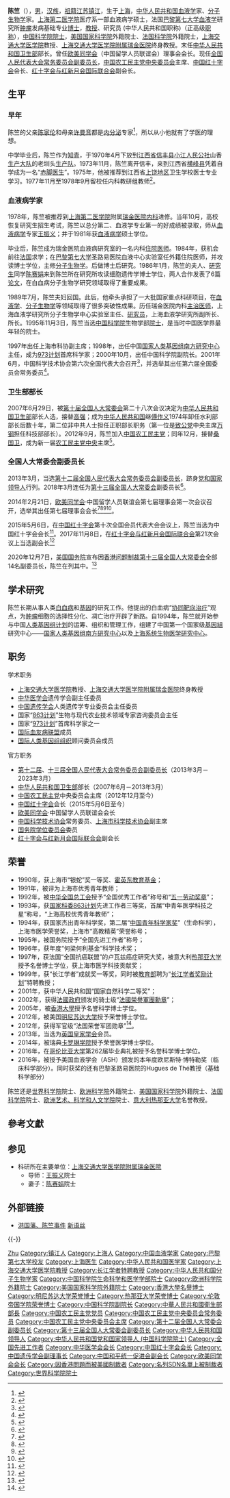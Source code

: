 {{Infobox Officeholder
|name=陈竺
|image name=US China Bilateral at World Health Assembly 4.jpg
|width=200px
|office=[[中国红十字会|中国红十字会]][[中国红十字会领导人列表|会长]]
|term_start=2015年5月6日
|term_end=
|deputy=徐科
|1blankname=名誉会长
|1namedata=[[李源潮|李源潮]]{{to}}[[王岐山|王岐山]]
|predecessor=[[华建敏|华建敏]]
|office1={{Flagicon|PRC}} [[全国人民代表大会常务委员会副委员长|全国人民代表大会常务委员会副委员长]]
|term1=[[第十二届全国人民代表大会常务委员会|第十二届全国人民代表大会常务委员会]]<br>[[第十三届全国人民代表大会常务委员会|第十三届全国人民代表大会常务委员会]]
|term_start1=2013年3月
|term_end1=
|1blankname1=委员长
|1namedata1=[[张德江|张德江]] → [[栗战书|栗战书]]
|office2=末任[[中华人民共和国卫生部|中华人民共和国卫生部]]部长
|term2=[[中华人民共和国国务院_(第十届)|第十届国务院]]至[[中华人民共和国国务院_(第十一届)|第十一届国务院]]
|term_start2=2007年6月
|term_end2=2013年3月
|premier2=[[温家宝|温家宝]]
|predecessor2=[[高强|高强]]
|successor2=[[李斌_(1954年10月)|李斌]]（[[中华人民共和国国家卫生和计划生育委员会|国家卫生计生委]]主任）
|office3=[[中国农工民主党|中国农工民主党]]中央委员会主席
|term3=[[中国农工民主党中央委员会|中国农工民主党第十五届中央委员会]]{{to}}[[中国农工民主党中央委员会|中国农工民主党第十六届中央委员会]]
|term_start3= 2012年12月15日
|term_end3= 
|premier3=[[李克强|李克强]]
|predecessor3=[[桑国卫|桑国卫]]
|successor=
|Sex=男
|date of birth={{Birth date and age|1953|8|17}}
|place of birth={{PRC}}[[上海市|上海市]]
|nationality={{PRC}}
|residence=[[上海市|上海]] → [[巴黎|巴黎]] → 上海 → [[北京市|北京]]
|party=[[中国农工民主党|中国农工民主党]]
|spouse=[[陈赛娟|陈赛娟]]院士
|relatives=父亲陈家伦，母亲许曼音，弟弟[[陈箴|陈箴]]
|educate={{flagicon|People's Republic of China}} [[上海交通大学医学院|上海第二医学院]]医疗系一部血液病学专业[[硕士|硕士]][[研究生|研究生]]<br >{{flagicon|FRA}} [[巴黎第七大学|巴黎第七大学]][[血液学|血液学]]研究所[[肿瘤|肿瘤]]发病基础专业[[博士|博士]]研究生<br>{{flagicon|USA}} [[哥伦比亚大学|哥伦比亚大学]]荣誉博士<ref>{{cite web|title=陈竺获哥伦比亚大学荣誉博士学位|url=http://www.china.com.cn/cppcc/2016-05/24/content_38521621.htm|author=来源：中国驻纽约总领事馆；摄影：李木子 廖攀；责任编辑：王静|publisher=凤凰网>财经|date=2016年5月24日|accessdate=2016年5月24日|archive-date=2017年9月5日|archive-url=https://web.archive.org/web/20170905054332/http://www.china.com.cn/cppcc/2016-05/24/content_38521621.htm|dead-url=no}}</ref>
|profession=[[血液学|血液学]]、[[分子生物学|分子生物学]]<br />'''主要成就'''：[[三氧化二砷|三氧化二砷]]和[[维甲酸|维甲酸]]协同靶向治疗[[白血病|急性早幼粒细胞白血病]]等
|awards={{法国荣誉军团勋章|type=4}}
}}
{{Infobox Political EPW
|past =
* {{Infobox_People_CAS
|学部=生命科学和医学学部
|专业=分子生物学
|当选年=1995年
}}
* 上海市科学技术协会副主席<br /><span style="color: blue;">（1997年－2000年10月）</span>
* [[中国人民政治协商会议上海市委员会|中国人民政治协商会议上海市委员会]]常务委员<br /><span style="color: blue;">（1999年－2008年）</span>
* [[中国科学院|中国科学院]]副院长<br /><span style="color: blue;">（2000年10月－2007年6月）</span>
* [[中国人民政治协商会议全国委员会|中国人民政治协商会议全国委员会]]委员<br /><span style="color: blue;">（2005年－2013年2月）</span>
* [[中华人民共和国卫生部|中华人民共和国卫生部]]部长<br /><span style="color: blue;">（2007年6月－2013年3月，末任）</span>
* [[中国农工民主党|中国农工民主党]]中央委员会副主席<br /><span style="color: blue;">（2012年10月－2012年12月）</span>
* 中国农工民主党中央委员会主席<br /><span style="color: blue;">（2012年12月—）</span>
* [[第十二届全国人民代表大会常务委员会|第十二届]]、[[第十三届全国人民代表大会常务委员会|十三届全国人民代表大会常务委员会]]副委员长<br />（2013年3月—）</span>
* [[中国红十字会|中国红十字会]]会长<br />（2015年5月6日—）</span>
* [[紅十字會與紅新月會國際聯合會|紅十字會與紅新月會國際聯合會]]副主席<br />（2017年11月6日—）</span>
}}

'''陈竺'''（{{bd|1953年|8月17日|catIdx=C}}），[[男性|男]]，[[汉族|汉族]]，[[祖籍|祖籍]][[江苏省|江苏]][[镇江市|镇江]]，生于[[上海|上海]]，[[中华人民共和国|中华人民共和国]][[血液学|血液学]]家、[[分子生物学|分子生物学]]家。[[上海第二医学院|上海第二医学院]]医疗系一部血液病学硕士，法国[[巴黎第七大学|巴黎第七大学]][[血液学|血液学]]研究所[[肿瘤|肿瘤]]发病基础专业[[博士|博士]]，[[教授|教授]]、研究员 (中华人民共和国职称)（正高级[[职称|职称]]），[[中国科学院|中国科学院]][[中国科学院院士|院士]]，[[美国国家科学院|美国国家科学院]]外籍院士、[[法国科学院|法国科学院]]外籍院士，[[上海交通大学医学院|上海交通大学医学院]]教授、[[上海交通大学医学院附属瑞金医院|上海交通大学医学院附属瑞金医院]]终身教授。末任[[中华人民共和国卫生部|中华人民共和国卫生部]]部长。曾任[[欧美同学会|欧美同学会]]（中国留学人员联谊会）理事会会长。现任[[全国人民代表大会常务委员会|全国人民代表大会常务委员会]][[全国人民代表大会常务委员会副委员长|副委员长]]，[[中国农工民主党|中国农工民主党]][[中央委员会|中央委员会]]主席、[[中国红十字会|中国红十字会]]会长、[[红十字会与红新月会国际联合会|红十字会与红新月会国际联合会]]副会长。

== 生平 ==
=== 早年 ===
陈竺的父亲[[陈家伦|陈家伦]]和母亲[[许曼音|许曼音]]都是[[内分泌|内分泌]]专家<ref>{{cite web |url = http://www.ebiotrade.com/newsf/2005-6/2005627114819.htm |title=我和丈夫陈竺的爱情|access-date=2017-09-05|author=[[陈赛娟|陈赛娟]]|date=2005-06-27|website=中国生命科学网|archive-date=2017-09-05|archive-url = https://web.archive.org/web/20170905051635/http://www.ebiotrade.com/newsf/2005-6/2005627114819.htm |dead-url=no }}</ref>，所以从小他就有了学医的理想。

中学毕业后，陈竺作为[[知青|知青]]，于1970年4月下放到[[江西省|江西省]][[信丰县|信丰县]][[小江镇_(信丰县)|小江]][[人民公社|人民公社]]山香[[生产大队|生产大队]]的老圳头[[生产队|生产队]]。1973年11月，陈竺离开信丰，来到江西省[[横峰县|横峰县]]凭着自学成为一名“[[赤脚医生|赤脚医生]]”。1975年，他被推荐到江西省[[上饶地区|上饶地区]]卫生学校医士专业学习。1977年11月至1978年9月留校任内科教研组教师<ref>{{cite web |url = http://news.sohu.com/20080317/n255757573.shtml|title=部长档案：“三国院士”陈竺(图)|access-date=2017-09-05|date=2008-03-17|website=搜狐|archive-date=2018-10-14|archive-url = https://web.archive.org/web/20181014064806/http://news.sohu.com/20080317/n255757573.shtml |dead-url=no }}</ref>。

=== 血液病学家 ===
1978年，陈竺被推荐到[[上海交通大学医学院|上海第二医学院]]附属[[上海交通大学医学院附属瑞金医院|瑞金医院]][[内科|内科]]进修。当年10月，高校恢复研究生招生考试，陈竺以总分第二、血液学专业第一的好成绩被录取，师从[[血液病学|血液病学]]专家[[王振义_(医学家)|王振义]]；并于1981年获[[血液病学|血液病学]]硕士学位。

毕业后，陈竺成为瑞金医院血液病研究室的一名内科[[住院医师|住院医师]]。1984年，获机会前往[[法国|法国]]求学；在[[巴黎第七大学|巴黎第七大学]]圣路易医院血液中心实验室任外籍住院医师，并攻读博士学位，主修[[分子生物学|分子生物学]]。后做博士后研究。1986年1月，陈竺的夫人、[[研究生|研究生]]同学[[陈赛娟|陈赛娟]]来到陈竺所在研究所攻读细胞遗传学博士学位，两人合作发表了6篇[[论文|论文]]，在白血病分子生物学研究领域取得了重要成果。

1989年7月，陈竺夫妇回国。此后，他牵头承担了一大批国家重点科研项目，在[[血液学|血液学]]、[[分子生物学|分子生物学]]等领域取得了很多突破性成果。历任瑞金医院内科[[主治医师|主治医师]]，上海血液学研究所分子生物学中心实验室主任、[[研究员_(中华人民共和国职称)|研究员]]，上海血液学研究所副所长、所长。1995年11月3日，陈竺当选[[中国科学院|中国科学院]]生物学部[[中国科学院院士|院士]]，是当时中国医学界最年轻的院士。

1997年出任上海市科协副主席；1998年，出任中国[[国家人类基因组南方研究中心|国家人类基因组南方研究中心]]主任，成为[[973计划|973计划]]首席科学家；2000年10月，出任中国科学院副院长。2001年6月，中国科学技术协会第六次全国代表大会召开<ref>{{cite book|title=企业科协工作手册|editor=本书编委会|publisher=北京：[[科学普及出版社|科学普及出版社]]|date=2008年10月|isbn=978-7-110-06976-9|pages=2-3}}</ref>，并选举其出任第六届全国委员会常务委员<ref>{{cite book|title=中国科学技术协会年鉴 2003 |publisher=北京：[[中国科学技术出版社|中国科学技术出版社]] |date=2003年12月|isbn=7-5046-3485-9 |pages = 23, 123 }}</ref>。

=== 卫生部部长 ===
2007年6月29日，被[[第十届全国人民代表大会常务委员会|第十届全国人大常委会]]第二十八次会议决定为[[中华人民共和国卫生部|中华人民共和国卫生部]]部长人选，接替[[高强|高强]]；成为[[中华人民共和国|中华人民共和国]]继[[傅作义|傅作义]]1974年卸任水利部部长后数十年，第二位非中共人士担任正职部长职务（第一位是[[中国致公党|致公党]]中央主席[[万钢|万钢]]担任科技部部长）。2012年9月，陈竺加入[[中国农工民主党|中国农工民主党]]；同年12月，接替[[桑国卫|桑国卫]]，成为新一届[[中国农工民主党中央委员会|农工民主党中央]]主席<ref>{{cite web |url = http://news.ifeng.com/mainland/detail_2012_12/11/20030421_0.shtml |title = 卫生部长陈竺当选农工党中央主席 今年9月低调入党 |access-date=2015-05-06 |date=2012-12-11 |website=凤凰网 |archive-date=2013-03-03 |archive-url = https://web.archive.org/web/20130303062301/http://news.ifeng.com/mainland/detail_2012_12/11/20030421_0.shtml |dead-url=no }}</ref>。

=== 全国人大常委会副委员长 ===
2013年3月，当选[[第十二届全国人民代表大会常务委员会|第十二届全国人民代表大会常务委员会]][[全国人民代表大会常务委员会副委员长|副委员长]]，跻身[[党和国家领导人|党和国家领导人]]行列。2018年3月连任为[[第十三届全国人民代表大会常务委员会|第十三届全国人大常委会]]副委员长<ref>{{cite web |title = 十三届全国人大一次会议选举产生全国人大常委会副委员长、秘书长 |url = http://www.xinhuanet.com/2018-03/17/c_1122550486.htm |website=新华网 |access-date=2018-03-17 |archive-date=2018-03-17 |archive-url = https://web.archive.org/web/20180317164932/http://www.xinhuanet.com/2018-03/17/c_1122550486.htm |dead-url=no }}</ref>。

2014年2月21日，[[欧美同学会|欧美同学会]]·中国留学人员联谊会第七届理事会第一次会议召开，选举其出任第七届理事会会长<ref>{{cite web |title=俞正声会见欧美同学会·中国留学人员联谊会第七届理事会全体理事 |url = https://world.huanqiu.com/article/9CaKrnJEmdB |access-date=2021-06-08 |website=world.huanqiu.com |archive-date=2021-06-08 |archive-url = https://web.archive.org/web/20210608050615/https://world.huanqiu.com/article/9CaKrnJEmdB |dead-url=no }}</ref><ref>{{cite web |title=欧美同学会选出新一届会长会和理事会 |url = http://www.ccg.org.cn/archives/26126 |access-date=2021-06-08|website=www.ccg.org.cn |archive-date=2021-06-08|archive-url = https://web.archive.org/web/20210608050651/http://www.ccg.org.cn/archives/26126|dead-url=no}}</ref><ref>{{cite web |title=俞正声会见欧美同学会中国留学人员第七届理事-中新网 |url = http://www.chinanews.com/gn/2014/02-21/5869650.shtml |access-date=2021-06-08 |website=www.chinanews.com |archive-date=2021-06-08 |archive-url = https://web.archive.org/web/20210608050609/http://www.chinanews.com/gn/2014/02-21/5869650.shtml |dead-url=no }}</ref><ref>{{cite web |title=俞正声会见欧美同学会·中国留学人员联谊会第七届理事会全体理事--新闻报道-人民网 |url = http://cpc.people.com.cn/n/2014/0222/c64094-24433740.html |access-date=2021-06-08|website=cpc.people.com.cn|archive-date=2021-06-08|archive-url=https://web.archive.org/web/20210608050614/http://cpc.people.com.cn/n/2014/0222/c64094-24433740.html|dead-url=no}}</ref>。

2015年5月6日，在[[中国红十字会|中国红十字会]]第十次全国会员代表大会会议上，陈竺当选为中国红十字会会长<ref>{{cite web |url = http://www.redcross.org.cn/hhzh/zh/newscenter/gzdt/201505/t20150506_25973.html |title = 中国红十字会第十次全国会员代表大会闭幕 |access-date=2015-05-06 |date=2015-05-06 |publisher=[[中国红十字会|中国红十字会]] |archive-url = https://web.archive.org/web/20160304064753/http://www.redcross.org.cn/hhzh/zh/newscenter/gzdt/201505/t20150506_25973.html |archive-date=2016-03-04 |dead-url=yes }}</ref>。2017年11月8日，在[[红十字会与红新月会国际联合会|红十字会与红新月会国际联合会]]第21次会议上当选副会长<ref>{{cite web |url = http://news.163.com/17/1110/08/D2SBA4F10001899N.html |title=副委员长陈竺再获新职 两年前已当选红十字会会长 |access-date=2017-11-10 |date=2017-11-10 |website = 网易新闻|archive-url = https://web.archive.org/web/20171110224948/http://news.163.com/17/1110/08/D2SBA4F10001899N.html |archive-date=2017-11-10 |dead-url=yes }}</ref>

2020年12月7日，[[美国国务院|美国国务院]]宣布因[[中華人民共和國香港特別行政區維護國家安全法|香港问题]][[第13936號行政命令|制裁]][[第十三届全国人民代表大会常务委员会|第十三届全国人大常委会]]全部14名副委员长，陈竺在列其中。<ref>{{cite web |title = Hong Kong-related Designations |url = https://home.treasury.gov/policy-issues/financial-sanctions/recent-actions/20201207 |access-date=2020-12-08 |archive-date=2020-12-07 |archive-url = https://web.archive.org/web/20201207162353/https://home.treasury.gov/policy-issues/financial-sanctions/recent-actions/20201207 |dead-url=no }}</ref>

== 学术研究 ==
陈竺长期从事人类[[白血病|白血病]]和[[基因|基因]]的研究工作。他提出的白血病“[[协同靶向治疗|协同靶向治疗]]”观点，为[[肿瘤|肿瘤]]细胞的选择性分化、凋亡治疗开辟了新路。自1994年，陈竺就开始参与中国[[人类基因组计划|人类基因组计划]]的运筹、组织和管理工作，组建了中国第一个国家级[[基因組|基因組]]研究中心——[[国家人类基因组南方研究中心|国家人类基因组南方研究中心]]以及[[上海系统生物医学研究中心|上海系统生物医学研究中心]]。

== 职务 ==
; 学术职务
* [[上海交通大学医学院|上海交通大学医学院]]教授、[[上海交通大学医学院附属瑞金医院|上海交通大学医学院附属瑞金医院]]终身教授
* [[中华医学会|中华医学会]]遗传学会副主任委员
* [[中国遗传学会|中国遗传学会]]人类遗传学专业委员会主任委员
* 国家“[[863计划|863计划]]”生物与现代农业技术领域专家咨询委员会主任
* 国家“[[973计划|973计划]]”首席科学家之一
* [[国际血友病联盟|国际血友病联盟]]成员
* [[国际人类基因组组织|国际人类基因组组织]]顾问委员会成员
; 官方职务
* [[第十二届全国人民代表大会常务委员会|第十二届]]、[[第十三届全国人民代表大会常务委员会|十三届全国人民代表大会常务委员会]][[全国人民代表大会常务委员会副委员长|副委员长]]（2013年3月－2023年3月）
* [[中华人民共和国卫生部|中华人民共和国卫生部]]部长（2007年6月－2013年3月）
* [[中国农工民主党|中国农工民主党]]中央委员会主席（2012年12月至今）
* [[中国红十字会|中国红十字会]]会长（2015年5月6日至今）
* [[欧美同学会|欧美同学会]]·中国留学人员联谊会会长
* [[中国科学技术协会|中国科学技术协会]]常务委员、[[上海市科学技术协会|上海市科学技术协会]]副主席
* [[国务院学位委员会|国务院学位委员会]]委员
*[[红十字会与红新月会国际联合会|红十字会与红新月会国际联合会]]副会长

== 荣誉 ==
* 1990年，获上海市“银蛇”奖一等奖、[[霍英东教育基金|霍英东教育基金]]；
* 1991年，被评为上海市优秀青年教师；
* 1992年，被[[中华全国总工会|中华全国总工会]]授予“全国优秀工作者”称号和“[[五一劳动奖章|五一劳动奖章]]”；
* 1993年，获[[中华人民共和国科学技术部|国家科委]][[863计划|863计划]]先进工作者三等奖，首届“中青年医学科技之星”称号，“上海高校优秀青年教师”；
* 1994年，获国家杰出青年科学奖，第二届“[[中国青年科学家奖|中国青年科学家奖]]”（生命科学），上海市医学荣誉奖，上海市“高教精英”荣誉称号；
* 1995年，被国务院授予“全国先进工作者”称号；
* 1996年，获年度“何梁何利基金”科学技术奖；
* 1997年，获法国“全国抗癌联盟”的卢瓦兹癌症研究大奖，被意大利[[热那亚大学|热那亚大学]]授予名誉博士学位，获上海市医学科技贡献奖；
* 1999年，获“长江学者”成就奖一等奖，同时被[[中华人民共和国教育部|教育部]]聘为“[[长江学者奖励计划|长江学者奖励计划]]”特聘教授；
* 2001年，获中华人民共和国“国家自然科学二等奖”；
* 2002年，获得[[法國政府|法國政府]]颁发的骑士级“[[法國榮譽軍團勳章|法國榮譽軍團勳章]]”；
* 2005年，被[[香港大學|香港大學]]授予名誉科学博士学位。
* 2012年，被美国[[明尼苏达大学|明尼苏达大学]]授予荣誉博士学位。
* 2012年，获得军官级“法国荣誉军团勋章”<ref>{{cite web |author1=李志伟 |title=卫生部长陈竺获法国荣誉军团勋章 |url = http://world.people.com.cn/GB/17643199.html |website=[[人民网|人民网]] |date=2012年4月12日 |access-date=2019年7月25日 |archive-date=2012年5月18日 |archive-url = https://web.archive.org/web/20120518003157/http://world.people.com.cn/GB/17643199.html |dead-url=no }}</ref>。
* 2013年，当选为[[英国|英国]][[皇家学会|皇家学会]]会员。
* 2014年，被瑞典[[卡罗琳学院|卡罗琳学院]]授予荣誉医学博士学位。
* 2016年，在[[哥伦比亚大学|哥伦比亚大学]]第262届毕业典礼被授予名誉科学博士学位。
* 2016年，被授予美国血液学会（ASH）颁发的本年度欧尼斯特·博特勒奖（临床科学部分）。同时获奖的还有巴黎圣路易医院的Hugues de Thé教授（基础科学部分）

陈竺还是[[世界科学院|世界科学院]]院士、[[欧洲科学院|欧洲科学院]]外籍院士、[[美国国家科学院|美国国家科学院]]外籍院士、[[法国科学院|法国科学院]]院士、[[欧洲艺术、科学和人文学院|欧洲艺术、科学和人文学院]]院士、[[意大利|意大利]][[热那亚大学|热那亚大学]]名誉教授。

== 參考文獻 ==
{{Reflist|30em}}

== 参见 ==
{{Portal box|中华人民共和国|医学|上海|人物}}
* 科研所在主要单位：[[上海交通大学医学院附属瑞金医院|上海交通大学医学院附属瑞金医院]]
** 导师：[[王振义_(医学家)|王振义]]院士
** 妻子：[[陈赛娟|陈赛娟]]院士

== 外部链接 ==
{{Commonscat|Chen Zhu}}
* [http://www.xys.org/dajia/hongchen.html 洪国藩、陈竺事件]{{Wayback|url=http://www.xys.org/dajia/hongchen.html |date=20080127102601 }} [[新语丝|新语丝]]

{{-}}
{{start box}}
{{s-gov|prc}}
{{s-before|[[高强|高　强]]}}
{{s-title|[[中华人民共和国卫生部|中华人民共和国卫生部]]部长|2007年6月－2013年3月}}
{{s-none|卫生部被撤销<br /><small>职能并入[[中华人民共和国国家卫生和计划生育委员会|国家卫生和计划生育委员会]]</small><br />主任：[[李斌_(1954年10月)|李　斌]]}}
{{s-npo}}
{{s-before|[[华建敏|华建敏]]}}
{{s-title|[[中国红十字会|中国红十字会]]会长|2015年5月6日至今}}
{{s-inc}}
{{s-ppo|{{PRC}}[[民主党派|民主党派]]}}
{{s-before|[[桑国卫|桑国卫]]}}
{{s-title|[[中国农工民主党|中国农工民主党]][[中央委员会|中央委员会]]主席|2012年12月－}}
{{s-inc}}
{{end box}}

{{中华医学会会长}}
{{中国科学院生命科学和医学学部院士}}
{{第一批“长江学者奖励计划”特聘教授}}
{{党和国家领导人}}
{{全国人大常委会副委员长}}
{{Navboxes
| title  = 陈竺在[[中华人民共和国国务院|中华人民共和国国务院]]的职务
| list1  =
{{国务院/11|部门首长}}
{{国务院/10|部门首长}}
}}
{{Navboxes
| title  = 陈竺在[[中国遗传学会|中国遗传学会]]的职务
| list1  =
{{中国遗传学会第六届理事会}}
{{中国遗传学会第七届理事会}}
}}
{{Navboxes
| title  = 陈竺在[[中国科学技术协会|中国科学技术协会]]的职务
| list1  =
{{中国科学技术协会第五届全国委员会}}
{{中国科学技术协会第六届全国委员会}}
}}
{{Navboxes
| title  = 陈竺在[[中国农工民主党|中国农工民主党]]的职务
| list1  =
{{中国农工民主党第十五届中央委员会}}
{{中国农工民主党第十六届中央委员会}}
}}
{{Navboxes
| title  = 陈竺在[[中国和平统一促进会|中国和平统一促进会]]的职务
| list1  =
{{中国和平统一促进会第九届理事会}}
}}
{{Navboxes
| title  = 陈竺在[[欧美同学会|欧美同学会]]的职务
| list1  =
{{欧美同学会第七届理事会}}
}}

{{normdaten}}
{{DEFAULTSORT:Chen陈}}
[[Category:陈姓|Zhu]]
[[Category:镇江人|Category:镇江人]]
[[Category:上海人|Category:上海人]]
[[Category:中国血液学家|Category:中国血液学家]]
[[Category:巴黎第七大学校友|Category:巴黎第七大学校友]]
[[Category:上海医生|Category:上海医生]]
[[Category:中华人民共和国医学家|Category:中华人民共和国医学家]]
[[Category:上海交通大学医学院教授|Category:上海交通大学医学院教授]]
[[Category:长江学者特聘教授|Category:长江学者特聘教授]]
[[Category:中华人民共和国分子生物学家|Category:中华人民共和国分子生物学家]]
[[Category:中国科学院生命科学和医学学部院士|Category:中国科学院生命科学和医学学部院士]]
[[Category:欧洲科学院外籍院士|Category:欧洲科学院外籍院士]]
[[Category:美国国家科学院外籍院士|Category:美国国家科学院外籍院士]]
[[Category:香港大學名譽博士|Category:香港大學名譽博士]]
[[Category:明尼苏达大学荣誉博士|Category:明尼苏达大学荣誉博士]]
[[Category:热那亚大学荣誉博士|Category:热那亚大学荣誉博士]]
[[Category:伦敦帝国学院荣誉博士|Category:伦敦帝国学院荣誉博士]]
[[Category:中国科学院副院长|Category:中国科学院副院长]]
[[Category:中華人民共和國衛生部部長|Category:中華人民共和國衛生部部長]]
[[Category:中国农工民主党党员|Category:中国农工民主党党员]]
[[Category:中国农工民主党中央委员会常务委员|Category:中国农工民主党中央委员会常务委员]]
[[Category:中国农工民主党中央委员会主席|Category:中国农工民主党中央委员会主席]]
[[Category:第十二届全国人大常委会副委员长|Category:第十二届全国人大常委会副委员长]]
[[Category:第十三届全国人大常委会副委员长|Category:第十三届全国人大常委会副委员长]]
[[Category:中华人民共和国领导人|Category:中华人民共和国领导人]]
[[Category:中华人民共和国党和国家领导人_(中国科学院院士)|Category:中华人民共和国党和国家领导人 (中国科学院院士)]]
[[Category:全国先进工作者|Category:全国先进工作者]]
[[Category:中华医学会会长|Category:中华医学会会长]]
[[Category:中国红十字会会长|Category:中国红十字会会长]]
[[Category:中国遗传学会副理事长|Category:中国遗传学会副理事长]]
[[Category:中国和平统一促进会副会长|Category:中国和平统一促进会副会长]]
[[Category:欧美同学会会长|Category:欧美同学会会长]]
[[Category:因香港問題而被美國制裁者|Category:因香港問題而被美國制裁者]]
[[Category:名列SDN名單上被制裁者|Category:名列SDN名單上被制裁者]]
[[Category:世界科学院院士|Category:世界科学院院士]]